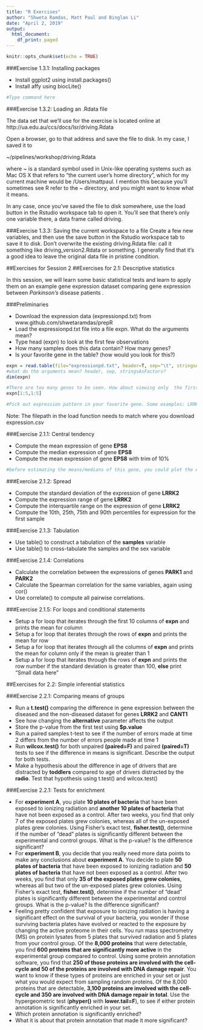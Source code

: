 ---
title: "R Exercises"
author: "Shweta Ramdas, Matt Paul and Binglan Li"
date: "April 2, 2019"
output:
  html_document:
    df_print: paged
---

```{r setup, include=FALSE}
knitr::opts_chunk$set(echo = TRUE)
```

###Exercise 1.3.1: Installing packages

* Install ggplot2 using install.packages()
* Install affy using biocLite()

```{r}
#Type command here

```

###Exercise 1.3.2: Loading an .Rdata file

The data set that we'll use for the exercise is located online at 
http://ua.edu.au/ccs/docs/lsr/driving.Rdata

Open a browser, go to that address and save the file to disk. In my case, I saved it to

~/pipelines/workshop/driving.Rdata

where ~ is a standard symbol used in Unix-like operating systems such as Mac OS X that refers to "the current user's home directory", which for my current machine would be /Users/mattpaul. I mention this because you'll sometimes see R refer to the ~ directory, and you might want to know what it means.

In any case, once you've saved the file to disk somewhere, use the load button in the Rstudio workspace tab to open it. You'll see that there's only one variable there, a data frame called driving.

###Exercise 1.3.3: Saving the current workspace to a file
Create a few new variables, and then use the save button in the Rstudio workspace tab to save it to disk. Don't overwrite the existing driving.Rdata file: call it something like driving_version2.Rdata or something. I generally find that it's a good idea to leave the original data file in pristine condition.

##Exercises for Session 2
##Exercises for 2.1: Descriptive statistics

In this session, we will learn some basic statistical tests and learn to apply them on an example gene expression dataset comparing gene expression between _Parkinson's_ disease patients .

###Preliminaries

* Download the expression data (expressionpd.txt) from www.github.com/shwetaramdas/prepR
* Load the expressionpd.txt file into a file expn. What do the arguments mean?
* Type head (expn) to look at the first few observations
* How many samples does this data contain? How many genes?
* Is your favorite gene in the table? (how would you look for this?)

```{r error=TRUE}
expn = read.table(file="expressionpd.txt", header=T, sep="\t", stringsAsFactors=F)
#what do the arguments mean? header, sep, stringsAsFactors?
dim(expn)

#There are too many genes to be seen. How about viewing only  the first 5 columns and the first 5 rows?
expn[1:5,1:5]

#Pick out expression pattern in your favorite gene. Some examples: LRRK2, PARK7, PINK1, CANT1 
```

Note: The filepath in the load function needs to match where you download expression.csv

###Exercise 2.1.1: Central tendency

* Compute the mean expression of gene **EPS8**
* Compute the median expression of gene **EPS8**
* Compute the mean expression of gene **EPS8** with trim of 10%

```{r}
#before estimating the means/medians of this gene, you could plot the expression of this gene across the 10 samples.

```
###Exercise 2.1.2: Spread

* Compute the standard deviation of the expression of gene **LRRK2**
* Compute the expression range of gene **LRRK2**
* Compute the interquartile range on the expression of gene **LRRK2**
* Compute the 10th, 25th, 75th and 90th percentiles for expression for the first sample

###Exercise 2.1.3: Tabulation

* Use table() to construct a tabulation of the **samples** variable
* Use table() to cross-tabulate the samples and the sex variable

###Exercise 2.1.4: Correlations

* Calculate the correlation between the expressions of genes **PARK1** and **PARK2**
* Calculate the Spearman correlation for the same variables, again using cor()
* Use correlate() to compute all pairwise correlations.

###Exercise 2.1.5: For loops and conditional statements

* Setup a for loop that iterates through the first 10 columns of **expn** and prints the mean for column
* Setup a for loop that iterates through the rows of **expn** and prints the mean for row
* Setup a for loop that iterates through all the columns of **expn** and prints the mean for column only if the mean is greater than 1
* Setup a for loop that iterates through the rows of **expn** and prints the row number if the standard deviation is greater than 100, **else** print "Small data here"

##Exercises for 2.2: Simple inferential statistics

###Exercise 2.2.1: Comparing means of groups

* Run a **t.test()** comparing the difference in gene expression between the diseased and the non-diseased dataset for genes **LRRK2** and **CANT1**
* See how changing the **alternative** parameter affects the output
* Store the p-value from the first test using **$p.value**
* Run a paired samples t-test to see if the number of errors made at time 2 differs from the number of errors people made at time 1
* Run **wilcox.test()** for both unpaired **(paired=F)** and paired **(paired=T)** tests to see if the difference in means is significant. Describe the output for both tests.
* Make a hypothesis about the difference in age of drivers that are distracted by **toddlers** compared to age of drivers distracted by the **radio**. Test that hypothesis using t.test() and wilcox.test()

###Exercise 2.2.1: Tests for enrichment

* For **experiment A**, you plate **10 plates of bacteria** that have been exposed to ionizing radiation and **another 10 plates of bacteria** that have not been exposed as a control. After two weeks, you find that only 7 of the exposed plates grew colonies, whereas all of the un-exposed plates grew colonies. Using Fisher's exact test, **fisher.test()**, determine if the number of "dead" plates is significantly different between the experimental and control groups. What is the p-value? Is the difference significant?
* For **experiment B**, you decide that you really need more data points to make any conclusions about **experiment A**. You decide to plate **50 plates of bacteria** that have been exposed to ionizing radiation and **50 plates of bacteria** that have not been exposed as a control. After two weeks, you find that only **35 of the exposed plates grew colonies**, whereas all but two of the un-exposed plates grew colonies. Using Fisher's exact test, **fisher.test()**, determine if the number of "dead" plates is significantly different between the experimental and control groups. What is the p-value? Is the difference significant? 
* Feeling pretty confident that exposure to ionizing radiation is having a significant effect on the survival of your bacteria, you wonder if those surviving bacteria plates have evolved or reacted to the exposure by changing the active proteome in their cells. You run mass spectrometry (MS) on protein lysates from 5 plates that survived radiation and 5 plates from your control group. Of the **8,000 proteins** that were detectable, you find **600 proteins that are significantly more active** in the experimental group compared to control. Using some protein annotation software, you find that **250 of those proteins are involved with the cell-cycle and 50 of the proteins are involved with DNA damage repair**. You want to know if these types of proteins are enriched in your set or just what you would expect from sampling random proteins. Of the 8,000 proteins that are detectable, **3,100 proteins are involved with the cell-cycle and 350 are involved with DNA damage repair in total**. Use the hypergeometric test (**phyper()** with **lower.tail=F**), to see if either protein annotation is significantly enriched in your set.
* Which protein annotation is significantly enriched?
* What it is about that protein annotation that made it more significant?
